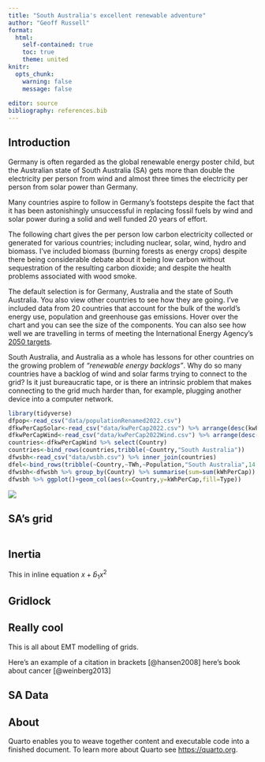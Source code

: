 ```yaml
---
title: "South Australia's excellent renewable adventure"
author: "Geoff Russell"
format: 
  html: 
    self-contained: true
    toc: true
    theme: united
knitr: 
  opts_chunk: 
    warning: false
    message: false
    
editor: source
bibliography: references.bib
---
```


## Introduction

Germany is often regarded as the global renewable energy poster child, but the Australian state of South Australia (SA) gets more than double the electricity per person from wind and almost three times the electricity per person from solar power than Germany.

Many countries aspire to follow in Germany's footsteps despite the fact that it has been astonishingly unsuccessful in replacing fossil fuels by wind and solar power during a solid and well funded 20 years of effort.

The following chart gives the per person low carbon electricity collected or generated for various countries; including nuclear, solar, wind, hydro and biomass. I've included biomass (burning forests as energy crops) despite there being considerable debate about it being low carbon without sequestration of the resulting carbon dioxide; and despite the health problems associated with wood smoke.

The default selection is for Germany, Australia and the state of South Australia. You also view other countries to see how they are going. I've included data from 20 countries that account for the bulk of the world's energy use, population and greenhouse gas emissions. Hover over the chart and you can see the size of the components. You can also see how well we are travelling in terms of meeting the International Energy Agency's [2050 targets](https://www.iea.org/reports/net-zero-roadmap-a-global-pathway-to-keep-the-15-0c-goal-in-reach "IEA Net Zero by 2050 plan (2023 update)").

South Australia, and Australia as a whole has lessons for other countries on the growing problem of *"renewable energy backlogs"*. Why do so many countries have a backlog of wind and solar farms trying to connect to the grid? Is it just bureaucratic tape, or is there an intrinsic problem that makes connecting to the grid much harder than, for example, plugging another device into a computer network.

```r
library(tidyverse)
dfpop<-read_csv("data/populationRenamed2022.csv")
dfkwPerCapSolar<-read_csv("data/kwPerCap2022.csv") %>% arrange(desc(kwPerCap)) %>% slice_head(n=20)
dfkwPerCapWind<-read_csv("data/kwPerCap2022Wind.csv") %>% arrange(desc(kwPerCap)) %>% slice_head(n=20)
countries<-dfkwPerCapWind %>% select(Country)
countries<-bind_rows(countries,tribble(~Country,"South Australia"))
dfwsbh<-read_csv("data/wsbh.csv") %>% inner_join(countries)
dfel<-bind_rows(tribble(~Country,~TWh,~Population,"South Australia",14.2,1.8e6),(read_csv("data/el.csv") %>% inner_join(countries)))
dfwsbh<-dfwsbh %>% group_by(Country) %>% summarise(sum=sum(kWhPerCap)) %>% ungroup() %>% inner_join(dfwsbh)
dfwsbh %>% ggplot()+geom_col(aes(x=Country,y=kWhPerCap,fill=Type))
```

![](images/wind-vs-demand-heatwave-2019.png){fig-align="center"}

## SA's grid

```r

```

## Inertia

This in inline equation $x+\hat{b}_1x^2$

## Gridlock

::: callout-note
## Really cool

This is all about EMT modelling of grids.
:::

Here's an example of a citation in brackets [@hansen2008] here's book about cancer [@weinberg2013]

## SA Data

## About

Quarto enables you to weave together content and executable code into a finished document. To learn more about Quarto see <https://quarto.org>.
